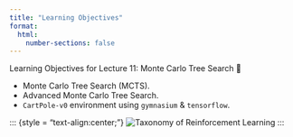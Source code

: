 ```yaml
---
title: "Learning Objectives"
format:
  html:
    number-sections: false
---
```


::: {.callout-note appearance="simple" icon=false}
Learning Objectives for Lecture 11: Monte Carlo Tree Search 🎯
:::

- Monte Carlo Tree Search (MCTS).
- Advanced Monte Carlo Tree Search.
- `CartPole-v0` environment using `gymnasium` & `tensorflow`.

::: {style = "text-align:center;"}
![Taxonomy of Reinforcement Learning](images/Lecture11.drawio.svg)
:::
